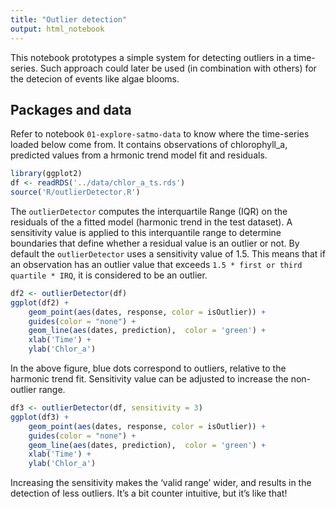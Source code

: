 ```yaml
---
title: "Outlier detection"
output: html_notebook
---
```


This notebook prototypes a simple system for detecting outliers in a time-series. Such approach could later be used (in combination with others) for the detecion of events like algae blooms.

## Packages and data

Refer to notebook `01-explore-satmo-data` to know where the time-series loaded below come from. It contains observations of chlorophyll_a, predicted values from a hrmonic trend model fit and residuals.

```r
library(ggplot2)
df <- readRDS('../data/chlor_a_ts.rds')
source('R/outlierDetector.R')
```

The `outlierDetector` computes the interquartile Range (IQR) on the residuals of the a fitted model (harmonic trend in the test dataset). A sensitivity value is applied to this interquantile range to determine boundaries that define whether a residual value is an outlier or not. By default the `outlierDetector` uses a sensitivity value of 1.5. This means that if an observation has an outlier value that exceeds `1.5 * first or third quartile * IRQ`, it is considered to be an outlier.

```r
df2 <- outlierDetector(df)
ggplot(df2) +
    geom_point(aes(dates, response, color = isOutlier)) +
    guides(color = "none") +
    geom_line(aes(dates, prediction),  color = 'green') +
    xlab('Time') +
    ylab('Chlor_a')
```

In the above figure, blue dots correspond to outliers, relative to the harmonic trend fit. Sensitivity value can be adjusted to increase the non-outlier range.

```r
df3 <- outlierDetector(df, sensitivity = 3)
ggplot(df3) +
    geom_point(aes(dates, response, color = isOutlier)) +
    guides(color = "none") +
    geom_line(aes(dates, prediction),  color = 'green') +
    xlab('Time') +
    ylab('Chlor_a')
```

Increasing the sensitivity makes the 'valid range' wider, and results in the detection of less outliers. It's a bit counter intuitive, but it's like that!

